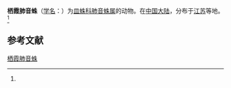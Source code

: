 {{Speciesbox
| name = 栖霞肺音蛛
| status = 
| status_system = 
| image = 
| genus = Latithorax
| species = qixiensis
| authority = (Gao et al, 1993)<ref name='id13263'>{{cite web| url =http://www.bioinfo.cn/db05/BjdwSpecies.php?action=view&id=13263| title =栖霞肺音蛛| work =《中国动物物种编目数据库》| publisher =中国科学院微生物研究所| author =中国科学院动物研究所| accessdate =2009-04-28| deadurl =yes| archiveurl =https://web.archive.org/web/20160305002759/http://www.bioinfo.cn/db05/BjdwSpecies.php?action=view&id=13263| archivedate =2016-03-05}}</ref>
}}

'''栖霞肺音蛛'''（[[学名|学名]]：{{lang|la|''Latithorax qixiensis''}}）为[[皿蛛科|皿蛛科]][[肺音蛛属|肺音蛛属]]的动物。在[[中国大陆|中国大陆]]，分布于[[江苏|江苏]]等地。<ref name='id13263'/>

== 参考文献 ==
{{reflist}}

{{Wikispecies|Latithorax qixiensis}}

[[Category:肺音蛛属|栖霞肺音蛛]]


{{蜘蛛小作品}}